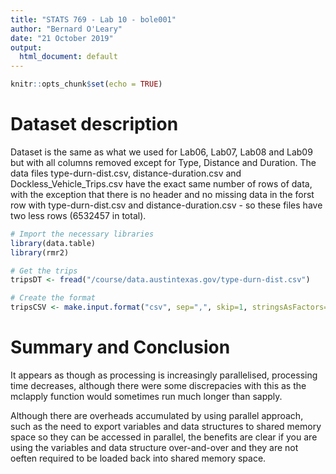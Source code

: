 ---
title: "STATS 769 - Lab 10 - bole001"
author: "Bernard O'Leary"
date: "21 October 2019"
output:
  html_document: default
---

```{r setup, include=FALSE}
knitr::opts_chunk$set(echo = TRUE)
```

# Dataset description

Dataset is the same as what we used for Lab06, Lab07, Lab08 and Lab09 but with all columns removed except for Type, Distance and Duration. The data files type-durn-dist.csv, distance-duration.csv and Dockless_Vehicle_Trips.csv have the exact same number of rows of data, with the exception that there is no header and no missing data in the forst row with type-durn-dist.csv and distance-duration.csv - so these files have two less rows (6532457 in total).


```{r}
# Import the necessary libraries
library(data.table)
library(rmr2)

# Get the trips
tripsDT <- fread("/course/data.austintexas.gov/type-durn-dist.csv")

# Create the format
tripsCSV <- make.input.format("csv", sep=",", skip=1, stringsAsFactors=FALSE, col.names=c("Type","Duration","Distance"))


```

# Summary and Conclusion

It appears as though as processing is increasingly parallelised, processing time decreases, although there were some discrepacies with this as the mclapply function would sometimes run much longer than sapply.

Although there are overheads accumulated by using parallel approach, such as the need to export variables and data structures to shared memory space so they can be accessed in parallel, the benefits are clear if you are using the variables and data structure over-and-over and they are not oeften required to be loaded back into shared memory space.

